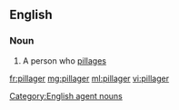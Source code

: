 ==English==

===Noun===
{{en-noun}}

# A person who [[pillage]]s

[[Category:English agent nouns]]

[[fr:pillager]]
[[mg:pillager]]
[[ml:pillager]]
[[vi:pillager]]
